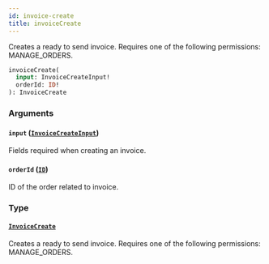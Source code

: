 ```yaml
---
id: invoice-create
title: invoiceCreate
---
```


Creates a ready to send invoice. Requires one of the following permissions: MANAGE_ORDERS.

```graphql
invoiceCreate(
  input: InvoiceCreateInput!
  orderId: ID!
): InvoiceCreate
```

### Arguments

#### `input` ([`InvoiceCreateInput`](../../../developer/api-reference/inputs/invoice-create-input))

Fields required when creating an invoice.

#### `orderId` ([`ID`](../../../developer/api-reference/scalars/id))

ID of the order related to invoice.

### Type

#### [`InvoiceCreate`](../../../developer/api-reference/objects/invoice-create)

Creates a ready to send invoice. Requires one of the following permissions: MANAGE_ORDERS.

